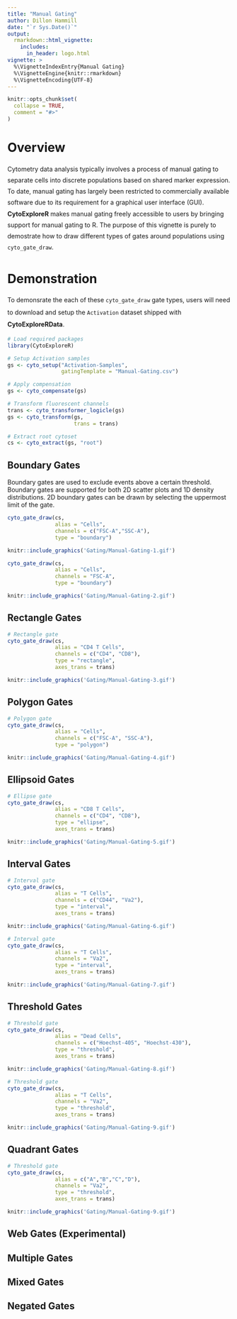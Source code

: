 ```yaml
---
title: "Manual Gating"
author: Dillon Hammill
date: "`r Sys.Date()`"
output: 
  rmarkdown::html_vignette:
    includes:
      in_header: logo.html
vignette: >
  %\VignetteIndexEntry{Manual Gating}
  %\VignetteEngine{knitr::rmarkdown}
  %\VignetteEncoding{UTF-8}
---
```


```r
knitr::opts_chunk$set(
  collapse = TRUE,
  comment = "#>"
)
```

# Overview

<div style="line-height: 1.8em;"> Cytometry data analysis typically involves a process of manual gating to separate cells into discrete populations based on shared marker expression. To date, manual gating has largely been restricted to commercially available software due to its requirement for a graphical user interface (GUI). **CytoExploreR** makes manual gating freely accessible to users by bringing support for manual gating to R. The purpose of this vignette is purely to demostrate how to draw different types of gates around populations using `cyto_gate_draw`. </div> 

# Demonstration

<div style="line-height: 1.8em;"> To demonsrate the each of these `cyto_gate_draw` gate types, users will need to download and setup the `Activation` dataset shipped with **CytoExploreRData**. </div>

```r
# Load required packages
library(CytoExploreR)

# Setup Activation samples
gs <- cyto_setup("Activation-Samples",
                 gatingTemplate = "Manual-Gating.csv")

# Apply compensation
gs <- cyto_compensate(gs)

# Transform fluorescent channels
trans <- cyto_transformer_logicle(gs)
gs <- cyto_transform(gs,
                     trans = trans)

# Extract root cytoset
cs <- cyto_extract(gs, "root")
```

## Boundary Gates

Boundary gates are used to exclude events above a certain threshold. Boundary gates are supported for both 2D scatter plots and 1D density distributions. 2D boundary gates can be drawn by selecting the uppermost limit of the gate.

```r
cyto_gate_draw(cs,
               alias = "Cells",
               channels = c("FSC-A","SSC-A"),
               type = "boundary")
```

```r
knitr::include_graphics('Gating/Manual-Gating-1.gif')
```

```r
cyto_gate_draw(cs,
               alias = "Cells",
               channels = "FSC-A",
               type = "boundary")
```

```r
knitr::include_graphics('Gating/Manual-Gating-2.gif')
```

## Rectangle Gates

```r
# Rectangle gate
cyto_gate_draw(cs,
               alias = "CD4 T Cells",
               channels = c("CD4", "CD8"),
               type = "rectangle",
               axes_trans = trans)
```

```r
knitr::include_graphics('Gating/Manual-Gating-3.gif')
```

## Polygon Gates

```r
# Polygon gate
cyto_gate_draw(cs,
               alias = "Cells",
               channels = c("FSC-A", "SSC-A"),
               type = "polygon")
```

```r
knitr::include_graphics('Gating/Manual-Gating-4.gif')
```

## Ellipsoid Gates

```r
# Ellipse gate
cyto_gate_draw(cs,
               alias = "CD8 T Cells",
               channels = c("CD4", "CD8"),
               type = "ellipse",
               axes_trans = trans)
```

```r
knitr::include_graphics('Gating/Manual-Gating-5.gif')
```

## Interval Gates

```r
# Interval gate
cyto_gate_draw(cs,
               alias = "T Cells",
               channels = c("CD44", "Va2"),
               type = "interval",
               axes_trans = trans)
```

```r
knitr::include_graphics('Gating/Manual-Gating-6.gif')
```

```r
# Interval gate
cyto_gate_draw(cs,
               alias = "T Cells",
               channels = "Va2",
               type = "interval",
               axes_trans = trans)
```

```r
knitr::include_graphics('Gating/Manual-Gating-7.gif')
```

## Threshold Gates

```r
# Threshold gate
cyto_gate_draw(cs,
               alias = "Dead Cells",
               channels = c("Hoechst-405", "Hoechst-430"),
               type = "threshold",
               axes_trans = trans)
```

```r
knitr::include_graphics('Gating/Manual-Gating-8.gif')
```

```r
# Threshold gate
cyto_gate_draw(cs,
               alias = "T Cells",
               channels = "Va2",
               type = "threshold",
               axes_trans = trans)
```

```r
knitr::include_graphics('Gating/Manual-Gating-9.gif')
```

## Quadrant Gates

```r
# Threshold gate
cyto_gate_draw(cs,
               alias = c("A","B","C","D"),
               channels = "Va2",
               type = "threshold",
               axes_trans = trans)
```

```r
knitr::include_graphics('Gating/Manual-Gating-9.gif')
```

## Web Gates (Experimental)

## Multiple Gates

## Mixed Gates

## Negated Gates

